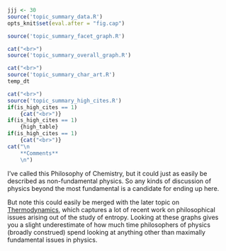 ```r
jjj <- 30
source('topic_summary_data.R')
opts_knit$set(eval.after = "fig.cap")
```

```r
source('topic_summary_facet_graph.R')
```

```r
cat("<br>")
source('topic_summary_overall_graph.R')
```

```r
cat("<br>")
source('topic_summary_char_art.R')
temp_dt
```

```r
cat("<br>")
source('topic_summary_high_cites.R')
if(is_high_cites == 1)
	{cat("<br>")}
if(is_high_cites == 1)
	{high_table}
if(is_high_cites == 1)
	{cat("<br>")}
cat("\n
	**Comments**
	\n")
```

I've called this Philosophy of Chemistry, but it could just as easily be described as non-fundamental physics. So any kinds of discussion of physics beyond the most fundamental is a candidate for ending up here.

But note this could easily be merged with the later topic on [Thermodynamics](#topic73), which captures a lot of recent work on philosophical issues arising out of the study of entropy. Looking at these graphs gives you a slight underestimate of how much time philosophers of physics (broadly construed) spend looking at anything other than maximally fundamental issues in physics. 